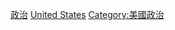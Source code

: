 {{Catnav|頁面分類|各種主題的頁面分類|按國家分類|各國歷史|美國歷史}}
{{Catnav|頁面分類|各種主題的頁面分類|按國家分類|各國政治|美国政治}}
{{Catnav|頁面分類|历史|各國歷史|美國歷史}}
{{Catnav|頁面分類|历史|各區域的歷史|美洲歷史|美國歷史}}
{{Commons category|Political history of the United States}}

[[Category:各主題美國歷史|政治]]
[[Category:北美洲各国政治史|United States]]
[[Category:美國政治|Category:美國政治]]